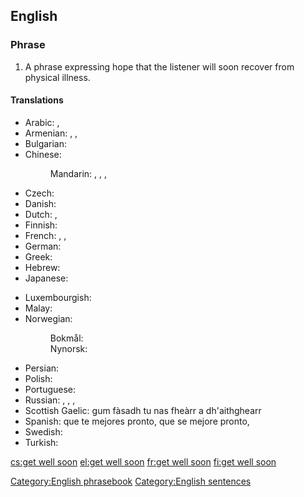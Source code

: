 ==English==

===Phrase===
{{head|en|phrase|head=[[get]] [[well]] [[soon]]|}}

# A phrase expressing hope that the listener will soon recover from physical illness.

====Translations====
{{trans-top|expressing hope that someone recovers soon}}
* Arabic: {{t|ar|سَلَامْتَك}} {{qualifier|to a man}}, {{t|ar|سَلَامْتِك}} {{qualifier|to a woman}}
* Armenian: {{t+|hy|առողջություն|sc=Armn}}, {{t|hy|շուտափույթ ապաքինում|sc=Armn}}, {{t|hy|շուտ լավացի|sc=Armn}} {{qualifier|colloquial}}
* Bulgarian: {{t|bg|оздравявай бързо}}
* Chinese:
*: Mandarin: {{t|cmn|希望你能早點好|sc=Hani}}, {{t|cmn|希望你能早点好|tr=xīwàng nǐ néng zǎodiǎn hǎo|sc=Hani}}, {{t|cmn|祝你早日康復|sc=Hani}}, {{t|cmn|祝你早日康复|tr=zhù nǐ zǎorì kāngfù|sc=Hani}}
* Czech: {{t+|cs|brzké uzdravení}}
* Danish: {{t|da|god bedring}}
* Dutch: {{t|nl|word snel beter}}, {{t|nl|veel beterschap}}
* Finnish: {{t|fi|parane pian}}
* French: {{t|fr|bon rétablissement}}, {{t|fr|prompt rétablissement}}, {{t|fr|remets-toi vite}}
* German: {{t+|de|gute Besserung}}
* Greek: {{t+|el|περαστικά}}
* Hebrew: {{t|he|החלמה מהירה|m|f|tr=hakhlama mehirah|sc=Hebr}}
* Japanese: {{t|ja|お大事に|tr=odaiji ni}} {{t|ja|早く良くなりますように|tr=hayaku yoku narimasu yōni}}
{{trans-mid}}
* Luxembourgish: {{t|lb|gutt Besserung}}
* Malay: {{t|ms|semoga cepat sembuh}}
* Norwegian:
*: Bokmål: {{t|nb|god bedring}}
*: Nynorsk: {{t|nn|god betring}}
* Persian: {{t|fa|ان شاء الله زودتر خوب شوید|sc=fa-Arab}}
* Polish: {{t|pl|szybkiego powrotu do zdrowia}}
* Portuguese: {{t+|pt|melhoras}}
* Russian: {{t|ru|скоре́йшего выздоровле́ния|tr=skoréjševo vyzdorovlénija}}, {{t|ru|поправля́йтесь скоре́е}}, {{t|ru|выздора́вливайте}}, {{t|ru|поправля́йтесь}}
*Scottish Gaelic: gum fàsadh tu nas fheàrr a dh'aithghearr
* Spanish: que te mejores pronto, que se mejore pronto, {{t+|es|mejórate}}
* Swedish: {{t|sv|krya på dig}}
* Turkish: {{t|tr|geçmiş olsun}} 
{{trans-bottom}}
[[Category:English phrasebook]]
[[Category:English sentences]]

[[cs:get well soon]]
[[el:get well soon]]
[[fr:get well soon]]
[[fi:get well soon]]